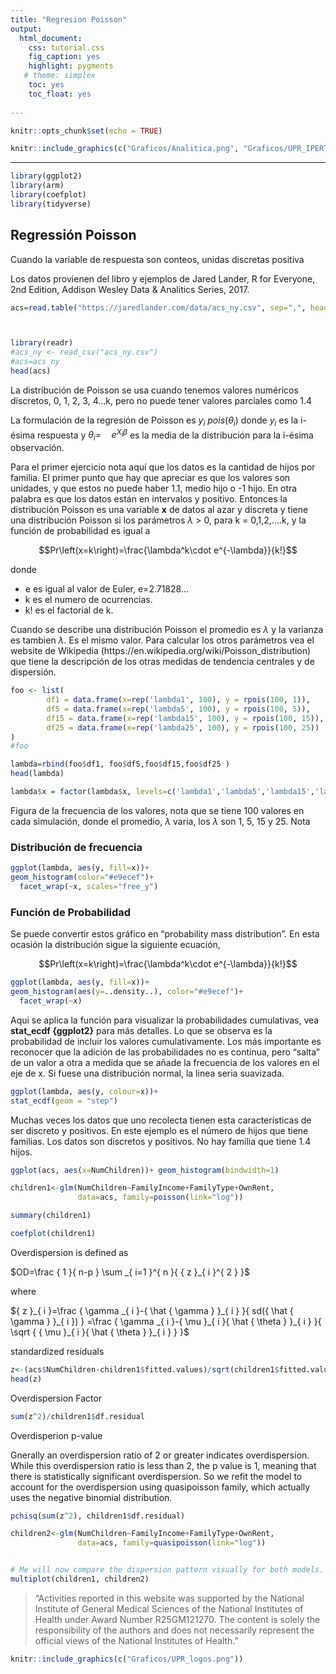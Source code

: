 ```yaml
---
title: "Regresion Poisson"
output:
  html_document:
    css: tutorial.css
    fig_caption: yes
    highlight: pygments
   # theme: simplex
    toc: yes
    toc_float: yes
    
---
```

<style>
.list-group-item.active, .list-group-item.active:focus, .list-group-item.active:hover {
    background-color: #437d66;
}
</style>
```r
knitr::opts_chunk$set(echo = TRUE)
```

```r
knitr::include_graphics(c("Graficos/Analitica.png", "Graficos/UPR_IPERT_logo.png"))
```


***


```r
library(ggplot2)
library(arm)
library(coefplot)
library(tidyverse)
```



## Regressión Poisson

Cuando la variable de respuesta son conteos, unidas discretas positiva


Los datos provienen del libro y ejemplos de Jared Lander, R for Everyone, 2nd Edition, Addison Wesley Data & Analitics Series, 2017. 

```r
acs=read.table("https://jaredlander.com/data/acs_ny.csv", sep=",", header=TRUE, stringsAsFactors = FALSE)



library(readr)
#acs_ny <- read_csv("acs_ny.csv")
#acs=acs_ny
head(acs)
```

 
La distribución de Poisson se usa cuando tenemos valores numéricos discretos, 0, 1, 2, 3, 4...k, pero no puede tener valores parciales como 1.4

La formulación de la regresión de Poisson es ${ y }_{ i }~ pois({ \theta  }_{ i })$
donde ${ y }_{ i }$ es la i-ésima respuesta y ${ \theta  }_{ i }=\quad { e }^{ { X }_{ i }\beta}$
es la media de la distribución para la i-ésima observación.

Para el primer ejercicio nota aquí que los datos es la cantidad de hijos por familia.  El primer punto que hay que apreciar es que los valores son unidades, y que estos no puede haber 1.1, medio hijo o -1 hijo. En otra palabra es que los datos están en intervalos y positivo. Entonces la distribución Poisson es una variable **x** de datos al azar y discreta y tiene una distribución Poisson si los parámetros $\lambda$ > 0, para k = 0,1,2,....k, y la función de probabilidad es igual a 

$$Pr\left(x=k\right)=\frac{\lambda^k\cdot e^{-\lambda}}{k!}$$


donde 

  + e es igual al valor de Euler, e=2.71828...
  + k es el numero de ocurrencias.
  + k!  es el factorial de k. 
  
Cuando se describe una distribución Poisson el promedio es $\lambda$ y la varianza es tambien $\lambda$.  Es el mismo valor.  Para calcular los otros parámetros vea el website de Wikipedia (https://en.wikipedia.org/wiki/Poisson_distribution) que tiene la descripción de los otras medidas de tendencia centrales y de dispersión. 

```r

foo <- list(
        df1 = data.frame(x=rep('lambda1', 100), y = rpois(100, 1)), 
        df5 = data.frame(x=rep('lambda5', 100), y = rpois(100, 5)),
        df15 = data.frame(x=rep('lambda15', 100), y = rpois(100, 15)),
        df25 = data.frame(x=rep('lambda25', 100), y = rpois(100, 25))
)
#foo

lambda=rbind(foo$df1, foo$df5,foo$df15,foo$df25 )
head(lambda)

lambda$x = factor(lambda$x, levels=c('lambda1','lambda5','lambda15','lambda25'))
```



Figura de la frecuencia de los valores, nota que se tiene 100 valores en cada simulación, donde el promedio, $\lambda$ varia, los $\lambda$ son 1, 5, 15 y 25.  Nota

### Distribución de frecuencia

```r
ggplot(lambda, aes(y, fill=x))+
geom_histogram(color="#e9ecef")+
  facet_wrap(~x, scales="free_y")
```


### Función de Probabilidad

Se puede convertir estos gráfico en "probability mass distribution".  En esta ocasión la distribución sigue la siguiente ecuación,

$$Pr\left(x=k\right)=\frac{\lambda^k\cdot e^{-\lambda}}{k!}$$


```r
ggplot(lambda, aes(y, fill=x))+
geom_histogram(aes(y=..density..), color="#e9ecef")+
  facet_wrap(~x)
```


Aqui se aplica la función para visualizar la probabilidades cumulativas, vea **stat_ecdf {ggplot2}** para más detalles.  Lo que se observa es la probabilidad de incluir los valores cumulativamente.  Los más importante es reconocer que la adición de las probabilidades no es continua, pero "salta" de un valor a otra a medida que se añade la frecuencia de los valores en el eje de x.   Si fuese una distribución normal, la linea seria suavizada. 


```r

ggplot(lambda, aes(y, colour=x))+
stat_ecdf(geom = "step")
```





Muchas veces los datos que uno recolecta tienen esta características de ser discreto y positivos. En este ejemplo es el número de hijos que tiene familias.  Los datos son discretos y positivos. No hay familia que tiene 1.4 hijos.   

```r
ggplot(acs, aes(x=NumChildren))+ geom_histogram(bindwidth=1)
```




```r
children1<-glm(NumChildren~FamilyIncome+FamilyType+OwnRent,
               data=acs, family=poisson(link="log"))

summary(children1)
```

```r
coefplot(children1)
```


Overdispersion is defined as 

$OD=\frac { 1 }{ n-p } \sum _{ i=1 }^{ n }{ { z }_{ i }^{ 2 } }$


where 

${ z }_{ i }=\frac { \gamma _{ i }-{ \hat { \gamma  }  }_{ i } }{ sd({ \hat { \gamma  }  }_{ i }) } =\frac { \gamma _{ i }-{ \mu  }_{ i }{ \hat { \theta  }  }_{ i } }{ \sqrt { { \mu  }_{ i }{ \hat { \theta  }  }_{ i } }  }$


standardized residuals
```r
z<-(acs$NumChildren-children1$fitted.values)/sqrt(children1$fitted.values)
head(z)
```

Overdispersion Factor
```r
sum(z^2)/children1$df.residual
```

Overdisperion p-value

Gnerally an overdispersion ratio of 2 or greater indicates overdispersion.  While this overdispersion ratio is less than 2, the p value is 1, meaning that there is statistically significant overdispersion.  So we refit the model to account for the overdispersion using quasipoisson family, which actually uses the negative binomial distribution.  
```r
pchisq(sum(z^2), children1$df.residual)
```


```r
children2<-glm(NumChildren~FamilyIncome+FamilyType+OwnRent,
               data=acs, family=quasipoisson(link="log"))


# Me will now compare the dispersion pattern visually for both models.  
multiplot(children1, children2)
```

> “Activities reported in this website was supported by the National Institute of General Medical Sciences of the National Institutes of Health under Award Number R25GM121270. The content is solely the
responsibility of the authors and does not necessarily represent the official views of the National
Institutes of Health.”



```r
knitr::include_graphics(c("Graficos/UPR_logos.png"))
```